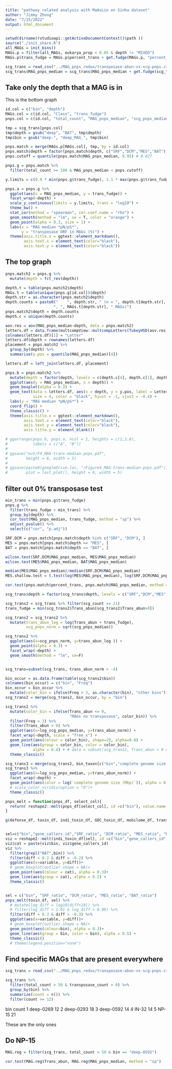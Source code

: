```yaml
---
title: "pathway related analysis with MaAsLin on Sinha dataset"
author: "Jimmy Zhong"
date: "7/15/2022"
output: html_document
---
```


```r
setwd(dirname(rstudioapi::getActiveDocumentContext()$path ))
source("./init_share.R")
all_MAGs = init_bins()
MAGs.p = filter(all_MAGs, eukarya_prop < 0.05 & depth != "MIXED")
MAGs.p$trans_fudge = MAGs.p$percent_trans + get.fudge(MAGs.p, "percent_trans")

scg_trans = read_csv("../MAG_pnps_redux/transposase-abun-vs-scg-pnps.csv")
scg_trans$MAG_pnps_median = scg_trans$MAG_pnps_median + get.fudge(scg_trans, "MAG_pnps_median")
```

## Take only the depth that a MAG is in

This is the bottom graph
```r
id.col = c("bin", "depth")
MAGs.col = c(id.col, "Class", "trans_fudge")
pnps.col = c(id.col, "total_count", "MAG_pnps_median", "scg_pnps_median")

tmp = scg_trans[pnps.col]
tmp$depth = gsub("deep", "BAT", tmp$depth)
tmp$bin = gsub("deep-", "deep_MAG_", tmp$bin)

pnps.match = merge(MAGs.p[MAGs.col], tmp, by = id.col)
pnps.match$depth = factor(pnps.match$depth, c("SRF","DCM","MES","BAT"))
pnps.cutoff = quantile(pnps.match$MAG_pnps_median, 0.95) # 0.427

pnps.g = pnps.match %>%
  filter(total_count >= 100 & MAG_pnps_median < pnps.cutoff)

y.limits = c(0.9 * min(pnps.g$trans_fudge), 1.1 * max(pnps.g$trans_fudge))

pnps.a = pnps.g %>%
  ggplot(aes(x = MAG_pnps_median, y = trans_fudge)) +
  facet_wrap(~depth) +
  scale_y_continuous(limits = y.limits, trans = "log10") +
  theme_bw() +
  stat_cor(method = "spearman", cor.coef.name = "rho") +
  geom_smooth(method = "lm", se = T, color = "orange") +
  geom_point(alpha = 0.3, size = 1) +
  labs(x = "MAG median *pN/pS*",
       y = "transposase ORF in MAGs (%)") +
  theme(axis.title.x = ggtext::element_markdown(),
        axis.text.x = element_text(color="black"),
        axis.text.y = element_text(color="black"))
```

## The top graph
```r
pnps.match2 = pnps.g %>%
  mutate(depth = fct_rev(depth))

depth.t = table(pnps.match2$depth)
MAGs.t = table(unique(pnps.g[id.col])$depth)
depth.str = as.character(pnps.match2$depth)
depth.counts = paste0("    ", depth.str, " (n = ", depth.t[depth.str],
                     ", ", MAGs.t[depth.str], " MAGs)")
pnps.match2$depth = depth.counts
depth.c = unique(depth.counts)

aov.res = aov(MAG_pnps_median~depth, data = pnps.match2)
letters.df = data.frame(multcompView::multcompLetters(TukeyHSD(aov.res)$depth[,4])$Letters)
colnames(letters.df)[1] = "Letter"
letters.df$depth = rownames(letters.df)
placement = pnps.match2 %>%
  group_by(depth) %>%
  summarise(y.pos = quantile(MAG_pnps_median)[4])

letters.df = left_join(letters.df, placement) 

pnps.b = pnps.match2 %>%
  mutate(depth = factor(depth, levels = c(depth.c[4], depth.c[1], depth.c[2], depth.c[3]))) %>%
  ggplot(aes(y = MAG_pnps_median, x = depth)) +
  geom_boxplot(alpha = 0.3) +
  geom_text(data = letters.df, aes(x = depth, y = y.pos, label = Letter),
            size = 4, color = "black", hjust = -1, vjust = -0.4) +
  labs(y = "MAG median *pN/pS*") +
  coord_flip() +
  theme_classic() +
  theme(axis.title.x = ggtext::element_markdown(),
        axis.text.x = element_text(color="black"),
        axis.text.y = element_text(color="black"),
        axis.title.y = element_blank())

# ggarrange(pnps.b, pnps.a, ncol = 1, heights = c(1,2.8),
#           labels = c("A", "B"))
# 
# ggsave("out/F4_MAG-trans-median-pnps.pdf",
#        height = 6, width = 5)
# 
# ggsave(paste0(googleDrive.loc, "/Figure4_MAG-trans-median-pnps.pdf"),
#        plot = last_plot(), height = 6, width = 5)
```  

## filter out 0% transposase test
```r
min_trans = min(pnps.g$trans_fudge)
pnps.g %>%
  filter(trans_fudge > min_trans) %>%
  group_by(depth) %>%
  cor_test(MAG_pnps_median, trans_fudge, method = "sp") %>%
  adjust_pvalue() %>%
  select(c("cor", "p.adj"))
```



```r
SRF.DCM = pnps.match[pnps.match$depth %in% c("SRF", "DCM"), ]
MES = pnps.match[pnps.match$depth == "MES", ]
BAT = pnps.match[pnps.match$depth == "BAT", ]

wilcox.test(SRF.DCM$MAG_pnps_median, MES$MAG_pnps_median)
wilcox.test(MES$MAG_pnps_median, BAT$MAG_pnps_median)

median(MES$MAG_pnps_median)/median(SRF.DCM$MAG_pnps_median)
MES.shallow.test = t.test(log(MES$MAG_pnps_median), log(SRF.DCM$MAG_pnps_median))

cor.test(pnps.match$percent_trans, pnps.match$MAG_pnps_median, method = "spearman")
```


```r
scg_trans$depth = factor(scg_trans$depth, levels = c("SRF","DCM","MES","deep"))

scg_trans2 = scg_trans %>% filter(scg_count >= 21)
trans_fudge = min(scg_trans2$Trans_abun[scg_trans2$Trans_abun>0])

scg_trans2 = scg_trans2 %>%
  mutate(trans_abun_log = log(Trans_abun + trans_fudge),
         scg_pnps_norm = sqrt(scg_pnps_median))

scg_trans2 %>%
  ggplot(aes(x=scg_pnps_norm, y=trans_abun_log )) +
  geom_point(alpha = 0.3) +
  facet_wrap(~depth) +
  geom_smooth(method = "lm", se=F)


scg_trans=subset(scg_trans, trans_abun_norm > -4)

bin_occur = as.data.frame(table(scg_trans2$bin))
colnames(bin_occur) = c("bin", "Freq")
bin_occur = bin_occur %>%
  mutate(color_bin = ifelse(Freq > 3, as.character(bin), "other bins"))
scg_trans2 = merge(scg_trans2, bin_occur, by = "bin")

scg_trans2 %>%
  mutate(color_bin = ifelse(Trans_abun <= 0, 
                            "MAGs no transposase", color_bin)) %>%
  filter(Freq > 3) %>%
  filter(Trans_abun > 0) %>%
  ggplot(aes(x=log_scg_pnps_median, y=trans_abun_norm)) +
  facet_wrap(~depth, scale = "free_x") +
  geom_point(aes(colour = color_bin), shape=19, alpha=0.8) +
  geom_line(aes(group = color_bin, color = color_bin), 
            alpha = 0.4) + # data = subset(scg_trans2, Trans_abun > 0 & Freq > 3)
  theme_classic()
```



```r
scg_trans3 = merge(scg_trans2, bin_taxon[c("bin","complete genome size (Mbp)")], by = "bin")
scg_trans3 %>%
  ggplot(aes(x=log_scg_pnps_median, y=trans_abun_norm)) +
  facet_wrap(~depth) +
  geom_point(aes(color = log(`complete genome size (Mbp)`)), alpha = 0.5) +
  # scale_color_viridis(option = "D")+
  theme_classic()
```


```r
pnps_melt = function(pnps_df, select_col){
  return( reshape2::melt(pnps_df[select_col], id =c("bin"), value.name = c("diff")) )
}

g(defense_df, toxin_df, indi_toxin_df, GOC_toxin_df, mobilome_df, trans_df) %=% init_MAGs_pnps_depths()


sel=c("bin","gene_callers_id","SRF_ratio", "DCM_ratio", "MES_ratio", "BAT_ratio")
viz = reshape2::melt(indi_toxin_df[sel], id =c("bin","gene_callers_id"), value.name = c("diff"))
viz$cat = paste(viz$bin, viz$gene_callers_id)
viz %>%
  filter(grepl("NAT",bin)) %>%
  filter(diff < 0.2 & diff > -0.2) %>%
  ggplot(aes(x=variable, y=diff))+
  # geom_boxplot(outlier.shape = NA)+
  geom_point(aes(colour = cat), alpha = 0.3)+
  geom_line(aes(group = cat), alpha = 0.2) +
  theme_classic()


sel = c("bin", "SRF_ratio", "DCM_ratio", "MES_ratio", "BAT_ratio")
pnps_melt(toxin_df, sel) %>%
  # mutate(log_diff = log10(diff+10)) %>%
  # filter(log_diff < 1.01 & log_diff > 0.99) %>%
  filter(diff < 0.3 & diff > -0.3) %>%
  ggplot(aes(x=variable, y=diff))+
  # geom_boxplot(outlier.shape = NA)+
  geom_point(aes(colour=bin), alpha = 0.3)+
  geom_line(aes(group = bin, color = bin), alpha = 0.5) +
  theme_classic()
  # theme(legend.position="none")
```




## Find specific MAGs that are present everywhere
```r
scg_trans = read_csv("../MAG_pnps_redux/transposase-abun-vs-scg-pnps.csv")

scg_trans %>% 
  filter(total_count > 50 & transposase_count > 0) %>%
  group_by(bin) %>%
  summarize(count = n()) %>%
  filter(count >= 12)
```

  bin       count
1 deep-0269    12
2 deep-0293    18
3 deep-0592    14
4 IN-32        14
5 NP-15        21

These are the only ones

## Do NP-15
```r
MAG.reg = filter(scg_trans, total_count > 50 & bin == "deep-0592")

cor.test(MAG.reg$Trans_abun, MAG.reg$MAG_pnps_median, method = "sp")
```

